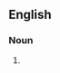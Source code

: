 {{also|eyedrop|eye-drop}}
==English==

===Noun===
{{en-noun}}
{{wikipedia}}

# {{alt form of|eyedrop|lang=en}}